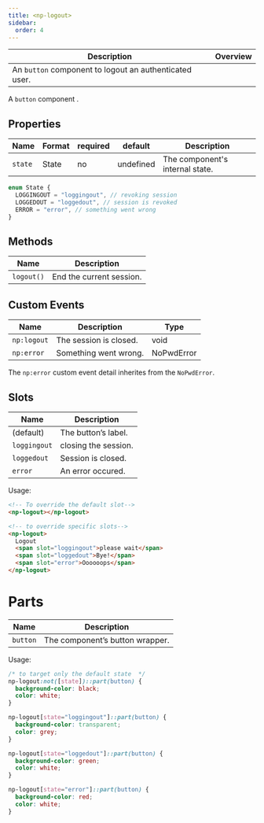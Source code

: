 ```yaml
---
title: <np-logout>
sidebar:
  order: 4
---
```


| Description                                           | Overview               |
| ----------------------------------------------------- | ---------------------- |
| An `button` component to logout an authenticated user.|<np-logout></np-logout> |

A `button` component .

## Properties

| Name    | Format | required | default   | Description                     |
| ------- | ------ | -------- | --------- | ------------------------------- |
| `state` | State  | no       | undefined | The component's internal state. |


```ts
enum State {
  LOGGINGOUT = "loggingout", // revoking session
  LOGGEDOUT = "loggedout", // session is revoked
  ERROR = "error", // something went wrong
}
```

## Methods

| Name         | Description           |
| ------------ | --------------------- |
| `logout()` | End the current session.|


## Custom Events

| Name          | Description                   | Type          |
| ------------- | ------------------------------ | ------------- |
| `np:logout` | The session is closed. | void   |
| `np:error`    | Something went wrong.         | NoPwdError    |

The `np:error` custom event detail inherites from the `NoPwdError`.


## Slots

| Name          | Description                       |
| ------------- | --------------------------------- |
| (default)     | The button’s label.               |
| `loggingout` | closing the session. |
| `loggedout`  | Session is closed.      |
| `error`       | An error occured.                 |

Usage:

```html
<!-- To override the default slot-->
<np-logout></np-logout>

<!-- to override specific slots-->
<np-logout>
  Logout
  <span slot="loggingout">please wait</span>
  <span slot="loggedout">Bye!</span>
  <span slot="error">Oooooops</span>
</np-logout>
```

# Parts

| Name     | Description                     |
| -------- | ------------------------------- |
| `button` | The component’s button wrapper. |



Usage:

```css
/* to target only the default state  */
np-logout:not([state])::part(button) {
  background-color: black;
  color: white;
}

np-logout[state="loggingout"]::part(button) {
  background-color: transparent;
  color: grey;
}

np-logout[state="loggedout"]::part(button) {
  background-color: green;
  color: white;
}

np-logout[state="error"]::part(button) {
  background-color: red;
  color: white;
}
```
